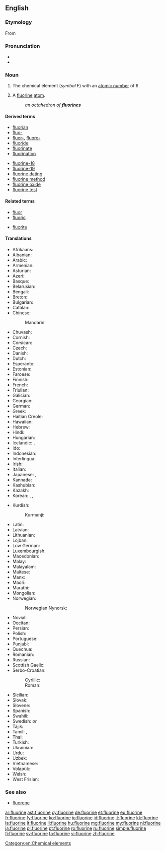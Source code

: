 ==English==
{{elements|F|oxygen|O|neon|Ne}}

===Etymology===
From {{etyl|la|en}} {{term|fluor||flow|lang=la}} {{suffix| |ine}}

===Pronunciation===
* {{audio|en-us-fluorine.ogg|Audio (US)}}
* {{rhymes|ɔɹiːn|ɔːɹɪn}}

===Noun===
{{en-noun|s|-}}
{{wikipedia}}

# {{context|uncountable|lang=en}} The chemical element (''symbol'' F) with an [[atomic number]] of 9.
# {{context|chemistry|countable|lang=en}} A [[fluorine]] [[atom]].
#: ''an octahedron of '''fluorines'''''

====Derived terms====
{{der-top}}
* [[fluorian]]
* [[fluo-]]
* [[fluor-]], [[fluoro-]]
* [[fluoride]]
* [[fluorinate]]
* [[fluorination]]
{{der-mid}}
* [[fluorine-18]]
* [[fluorine-19]]
* [[fluorine dating]]
* [[fluorine method]]
* [[fluorine oxide]]
* [[fluorine test]]
{{der-bottom}}

====Related terms====
{{rel-top}}
* [[fluor]]
* [[fluoric]]
{{rel-mid}}
* [[fluorite]]
{{rel-bottom}}

====Translations====
{{trans-top|chemical element}}
* Afrikaans: {{t-|af|fluoor}}
* Albanian: {{t-|sq|fluor}}
* Arabic: {{t-|ar|فلور|m|tr=filūr}}
* Armenian: {{t-|hy|ֆտոր|tr=ftor}}
* Asturian: {{t+|ast|flúor}}
* Azeri: {{t-|az|flüor}}
* Basque: {{t-|eu|fluoroa}}
* Belarusian: {{t-|be|фтор|m|tr=ftor}}
* Bengali: {{t-|bn|ফ্লুরিন|sc=Beng}}
* Breton: {{t|br|fluor|m}}
* Bulgarian: {{t-|bg|флуор|m|tr=fluór}}
* Catalan: {{t-|ca|fluor}}
* Chinese:
*: Mandarin: {{t|cmn|氟|tr=fú|sc=Hani}}
* Chuvash: {{tø|cv|фтор|sc=Cyrl}}
* Cornish: {{t|kw|fluryn}}
* Corsican: {{t-|co|fluoru}}
* Czech: {{t+|cs|fluor|m}}
* Danish: {{t-|da|fluor}}
* Dutch: {{t+|nl|fluor|n}}
* Esperanto: {{t+|eo|fluoro}}
* Estonian: {{t+|et|fluor}}
* Faroese: {{t-|fo|flúr}}
* Finnish: {{t+|fi|fluori}}
* French: {{t+|fr|fluor|m}}
* Friulian: {{t|fur|fluôr}}
* Galician: {{t+|gl|flúor}}
* Georgian: {{t|ka|ფთორი|tr=p't'ori|sc=Geor}}
* German: {{t+|de|Fluor|n}}
* Greek: {{t+|el|φθόριο|n|tr=fthório}}
* Haitian Creole: {{tø|ht|fliyò}}
* Hawaiian: {{tø|haw|fluorine}}
* Hebrew: {{t+|he|פלואור|tr=fluor}}
* Hindi: {{t-|hi|तरस्विनी|tr=tarasvinī}}
* Hungarian: {{t+|hu|fluor}}
* Icelandic: {{t+|is|flúor|n}}, {{t+|is|flúr}}
* Ido: {{t+|io|fluoro}}
* Indonesian: {{t+|id|fluor}}
* Interlingua: {{t|ia|fluor}}
* Irish: {{t+|ga|fluairín}}
* Italian: {{t+|it|fluoro|m}}
* Japanese: {{t+|ja|フッ素|tr=fusso}}, {{t+|ja|フッソ|tr=fusso}}
* Kannada: {{t-|kn|ಫ್ಲೂರೀನ್|sc=Knda}}
* Kashubian: {{t|csb|fluòr}}
* Kazakh: {{t-|kk|фтор|tr=ftor|sc=Cyrl}}
* Korean: {{t+|ko|플루오르|tr=peulluoreu|sc=Hang}}, {{t+|ko|불소|tr=弗素, bulso|sc=Hang}}, {{t-|ko|플루오린|tr=peulluorin|sc=Hang}}
{{trans-mid}}
* Kurdish:
*: Kurmanji: {{t-|ku|fluor}}
* Latin: {{t+|la|fluor}}
* Latvian: {{t-|lv|fluors|m}}
* Lithuanian: {{t+|lt|fluoras}}
* Lojban: {{t-|jbo|li'orkliru}}
* Low German: {{t-|nds|fluor}}
* Luxembourgish: {{t-|lb|Fluor}}
* Macedonian: {{t-|mk|флуор|tr=fluor}}
* Malay: {{t-|ms|fluorin}}
* Malayalam: {{t-|ml|ഫ്ലൂറിന്‍|sc=Mlym}}
* Maltese: {{t|mt|fluoru}}
* Manx: {{t|gv|fluoreen}}
* Maori: {{t-|mi|hau kōwhai}}
* Marathi: {{t-|mr|फ्लोरिन|sc=Deva}}
* Mongolian: {{t-|mn|фтор|tr=ftor|sc=Cyrl}}
* Norwegian: {{t+|no|fluor}}
*: Norwegian Nynorsk: {{t+|nn|fluor}}
* Novial: {{tø|nov|fluore}}
* Occitan: {{t-|oc|fluor}}
* Persian: {{t+|fa|فلوئور|tr=folu'or, felo'or, flu'or}}
* Polish: {{t+|pl|fluor|m}}
* Portuguese: {{t+|pt|flúor|m}}
* Punjabi: {{t-|pa|ਫਲੋਰੀਨ|sc=Guru}}
* Quechua: {{t-|qu|flur}}
* Romanian: {{t+|ro|fluor|n}}
* Russian: {{t+|ru|фтор|m|tr=ftor}}
* Scottish Gaelic: {{t|gd|fluairin}}
* Serbo-Croatian:
*: Cyrillic: {{t-|sh|флуор|m|sc=Cyrl}}
*: Roman: {{t-|sh|fluor|m|sc=Latn}}
* Sicilian: {{t+|scn|fluoru}}
* Slovak: {{t-|sk|fluór|m}}
* Slovene: {{t+|sl|fluor}}
* Spanish: {{t+|es|flúor|m}}
* Swahili: {{t-|sw|florini}}
* Swedish: {{t+|sv|fluor|n}} ''or'' {{c}}
* Tajik: {{t-|tg|фтор|tr=ftor|sc=Cyrl}}
* Tamil: {{t-|ta|ஃவுளூரின்}}, {{t-|ta|வினைவியம்|tr=vinaiviyam}}
* Thai: {{t-|th|ฟลูออรีน|tr=flūorīn}}
* Turkish: {{t+|tr|flor}}
* Ukrainian: {{t-|uk|фтор|m|tr=ftor}}
* Urdu: {{t-|ur|فلورین|tr=florīn}}
* Uzbek: {{t-|uz|фтор|tr=ftor|sc=Cyrl}}
* Vietnamese: {{t+|vi|flo}}
* Volapük: {{t+|vo|fluorin}}
* Welsh: {{t+|cy|fflworin}}
* West Frisian: {{t|fy|fluor}}
{{trans-bottom}}

===See also===
* [[fluorene]]


[[Category:en:Chemical elements]]

[[ar:fluorine]]
[[ast:fluorine]]
[[cy:fluorine]]
[[de:fluorine]]
[[et:fluorine]]
[[eu:fluorine]]
[[fr:fluorine]]
[[fy:fluorine]]
[[ko:fluorine]]
[[io:fluorine]]
[[id:fluorine]]
[[it:fluorine]]
[[kk:fluorine]]
[[la:fluorine]]
[[lt:fluorine]]
[[li:fluorine]]
[[hu:fluorine]]
[[mg:fluorine]]
[[my:fluorine]]
[[nl:fluorine]]
[[ja:fluorine]]
[[pl:fluorine]]
[[pt:fluorine]]
[[ro:fluorine]]
[[ru:fluorine]]
[[simple:fluorine]]
[[fi:fluorine]]
[[sv:fluorine]]
[[ta:fluorine]]
[[vi:fluorine]]
[[zh:fluorine]]